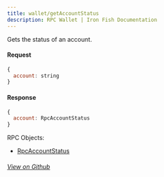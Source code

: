```yaml
---
title: wallet/getAccountStatus
description: RPC Wallet | Iron Fish Documentation
---
```


Gets the status of an account.

#### Request

```js
{
  account: string
}
```

#### Response

```js
{
  account: RpcAccountStatus
}
```

RPC Objects:
- [RpcAccountStatus](/developers/documentation/rpc/objects/rpcAccountStatus)

###### [View on Github](https://github.com/iron-fish/ironfish/blob/master/ironfish/src/rpc/routes/wallet/getAccountStatus.ts)
